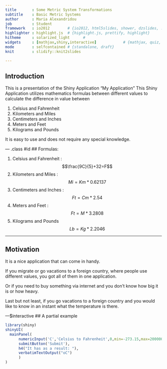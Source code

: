 ```yaml
---
title       : Some Metric System Transformations 
subtitle    : Basic Metric Systems
author      : Maria Alexandridou
job         : Student
framework   : io2012        # {io2012, html5slides, shower, dzslides, ...}
highlighter : highlight.js  # {highlight.js, prettify, highlight}
hitheme     : solarized_light      # 
widgets     : [mathjax,shiny,interactive]            # {mathjax, quiz, bootstrap}
mode        : selfcontained # {standalone, draft}
knit        : slidify::knit2slides

---
```

## Introduction
This is a presentation of the Shiny Application "My Application"
This Shiny Application utilizes mathematics formulas between
different values to calculate the difference in value between 

1. Celsius and Fahrenheit
2. Kilometers and Miles
3. Centimeters and Inches
4. Meters and Feet
5. Kilograms and Pounds

It is easy to use and does not require any special knowledge.

--- .class #id 
## Formulas:

1. Celsius and Fahrenheit : $$\frac{9C}{5}+32=F$$
2. Kilometers and Miles : $$Mi=Km*0.62137$$
3. Centimeters and Inches : $$Ft=Cm*2.54$$
4. Meters and Feet : $$Ft=M*3.2808$$
5. Kilograms and Pounds $$Lb=Kg*2.2046$$

---
## Motivation
It is a nice application that can come in handy.

If you migrate or go vacations to a foreign country,
where people use different values, you got all of them
in one application.

Or if you need to buy something via internet and 
you don't know how big it is or how heavy.

Last but not least, if you go vacations to a foreign country
and you would like to know in an instant what the temperature
is there.

---$interactive
## A partial example
```r
library(shiny)
shinyUI(
  mainPanel(
      numericInput('C','Celsius to Fahrenheit',0,min=-273.15,max=200000000 ,step=0.05),
      submitButton('Submit'),
      h4("It has as a result: "),
      verbatimTextOutput("oC")
      )
)
```